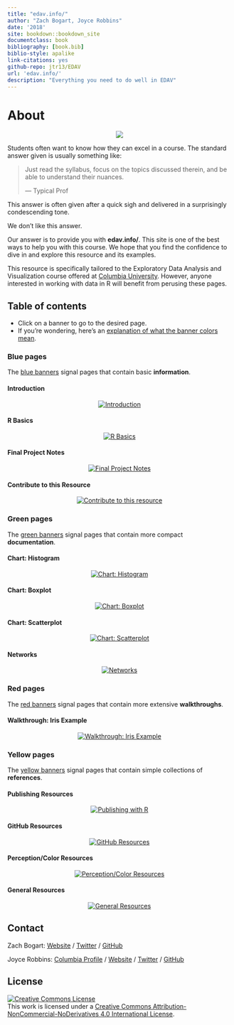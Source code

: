 ```yaml
--- 
title: "edav.info/"
author: "Zach Bogart, Joyce Robbins"
date: '2018'
site: bookdown::bookdown_site
documentclass: book
bibliography: [book.bib]
biblio-style: apalike
link-citations: yes
github-repo: jtr13/EDAV
url: 'edav.info/'
description: "Everything you need to do well in EDAV"
---
```




# About {-}

<center>
![](images/banners/edav_banner.png)
</center>

Students often want to know how they can excel in a course. The standard answer given is usually something like: 

> Just read the syllabus, focus on the topics discussed therein, and be able to understand their nuances.
>
> --- Typical Prof 

This answer is often given after a quick sigh and delivered in a surprisingly condescending tone.

We don't like this answer.

Our answer is to provide you with **edav.info/**. This site is one of the best ways to help you with this course. We hope that you find the confidence to dive in and explore this resource and its examples.

This resource is specifically tailored to the Exploratory Data Analysis and Visualization course offered at [Columbia University](https://www.columbia.edu/){target="_blank"}. However, anyone interested in working with data in R will benefit from perusing these pages.

<!-- toc -->
## Table of contents
- Click on a banner to go to the desired page.
- If you're wondering, here's an [explanation of what the banner colors mean](intro.html#what-the-banners-mean).

<!-- #### Header -->
<!-- <center> -->
<!-- [![Header](images/banners/banner_TITLE.png)](TITLE.html){class="active-banner"} -->
<!-- </center> -->

<!-- Blue Pages -->
### Blue pages
The [blue banners](intro.html#blue-pages-1) signal pages that contain basic **information**.

#### Introduction
<center>
[![Introduction](images/banners/banner_intro.png)](intro.html){class="active-banner"}
</center>

#### R Basics
<center>
[![R Basics](images/banners/banner_basics.png)](basics.html){class="active-banner"}
</center>

#### Final Project Notes
<center>
[![Final Project Notes](images/banners/banner_presentation.png)](project.html){class="active-banner"}
</center>

#### Contribute to this Resource
<center>
[![Contribute to this resource](images/banners/banner_contribute.png)](contribute.html){class="active-banner"}
</center>

<!-- Green Pages -->
### Green pages
The [green banners](intro.html#green-pages-1) signal pages that contain more compact **documentation**.

#### Chart: Histogram
<center>
[![Chart: Histogram](images/banners/banner_histogram.png)](histo.html){class="active-banner"}
</center>

#### Chart: Boxplot
<center>
[![Chart: Boxplot](images/banners/banner_boxplot.png)](box.html){class="active-banner"}
</center>

#### Chart: Scatterplot
<center>
[![Chart: Scatterplot](images/banners/banner_scatterplot.png)](scatter.html){class="active-banner"}
</center>

#### Networks
<center>
[![Networks](images/banners/banner_network.png)](network.html){class="active-banner"}
</center>

<!-- Red Pages -->
### Red pages
The [red banners](intro.html#red-pages-1) signal pages that contain more extensive **walkthroughs**.

#### Walkthrough: Iris Example
<center>
[![Walkthrough: Iris Example](images/banners/banner_iris.png)](iris.html){class="active-banner"}
</center>

<!-- Yellow Pages -->
### Yellow pages
The [yellow banners](intro.html#yellow-pages-1) signal pages that contain simple collections of  **references**.

#### Publishing Resources
<center>
[![Publishing with R](images/banners/banner_publish.png)](publish.html){class="active-banner"}
</center>

#### GitHub Resources
<center>
[![GitHub Resources](images/banners/banner_github.png)](github.html){class="active-banner"}
</center>

#### Perception/Color Resources
<center>
[![Perception/Color Resources](images/banners/banner_percept.png)](percept.html){class="active-banner"}
</center>

#### General Resources
<center>
[![General Resources](images/banners/banner_resources.png)](general.html){class="active-banner"}
</center>

<!-- Contact -->
## Contact

Zach Bogart: 
[Website](https://zachbogart.com/){target="_blank"}
/
[Twitter](https://twitter.com/zachbogart){target="_blank"}
/
[GitHub](https://github.com/zachbogart){target="_blank"}

Joyce Robbins: 
[Columbia Profile](http://stat.columbia.edu/department-directory/name/joyce-robbins/){target="_blank"}
/
[Website](http://www.joyce-robbins.com/){target="_blank"}
/
[Twitter](https://twitter.com/jtrnyc){target="_blank"}
/
[GitHub](https://github.com/jtr13){target="_blank"}

<!-- License -->
## License

<a rel="license" href="http://creativecommons.org/licenses/by-nc-nd/4.0/" target="_blank"><img alt="Creative Commons License" style="border-width:0" src="https://i.creativecommons.org/l/by-nc-nd/4.0/88x31.png" /></a><br />This work is licensed under a <a rel="license" href="http://creativecommons.org/licenses/by-nc-nd/4.0/" target="_blank">Creative Commons Attribution-NonCommercial-NoDerivatives 4.0 International License</a>.